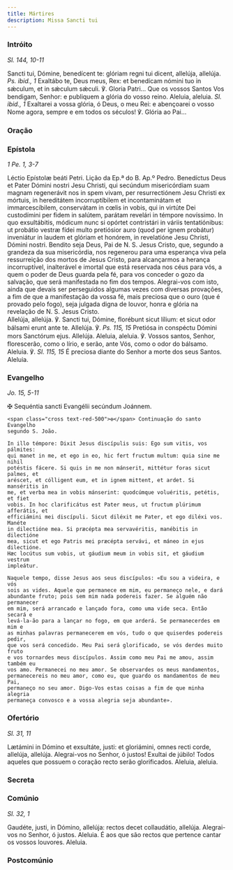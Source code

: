 ```yaml
---
title: Mártires
description: Missa Sancti tui
---
```


### Intróito

<em>Sl. 144, 10-11</em>

<div class="side-by-side not-content">
  <span>
    Sancti tui, Dómine, benedícent te: glóriam regni tui dicent, allelúja,
    allelúja. <em>Ps. ibid., 1</em> Exaltábo te, Deus meus, Rex: et benedícam
    nómini tuo in sǽculum, et in sǽculum sǽculi. ℣. Gloria Patri... Que os
    vossos Santos Vos bendigam, Senhor: e publiquem a glória do vosso reino.
    Aleluia, aleluia. <em>Sl. ibid., 1</em> Exaltarei a vossa glória, ó Deus, o
    meu Rei: e abençoarei o vosso Nome agora, sempre e em todos os séculos! ℣.
    Glória ao Pai...
  </span>
</div>

### Oração


<LinkCard
  title="Oração Muitos Mártires"
  href="/missal/comum/6muitosmartires1#oração"
/>

### Epístola

<em>1 Pe. 1, 3-7</em>

<div class="side-by-side not-content">
  <span>Léctio Epístolæ beáti Petri.</span>
  <span>Lição da Ep.ª do B. Ap.º Pedro.</span>
  <span>
    Benedíctus Deus et Pater Dómini nostri Jesu Christi, qui secúndum
    misericórdiam suam magnam regenerávit nos in spem vivam, per resurrectiónem
    Jesu Christi ex mórtuis, in hereditátem incorruptíbilem et incontaminátam et
    immarcescíbilem, conservátam in cœlis in vobis, qui in virtúte Dei
    custodímini per fidem in salútem, parátam revelári in témpore novíssimo. In
    quo exsultábitis, módicum nunc si opórtet contristári in váriis
    tentatiónibus: ut probátio vestræ fídei multo pretiósior auro (quod per
    ignem probátur) inveniátur in laudem et glóriam et honórem, in revelatióne
    Jesu Christi, Dómini nostri. Bendito seja Deus, Pai de N. S. Jesus Cristo,
    que, segundo a grandeza da sua misericórdia, nos regenerou para uma
    esperança viva pela ressurreição dos mortos de Jesus Cristo, para
    alcançarmos a herança incorruptível, inalterável e imortal que está
    reservada nos céus para vós, a quem o poder de Deus guarda pela fé, para vos
    conceder o gozo da salvação, que será manifestada no fim dos tempos.
    Alegrai-vos com isto, ainda que devais ser perseguidos algumas vezes com
    diversas provações, a fim de que a manifestação da vossa fé, mais preciosa
    que o ouro (que é provado pelo fogo), seja julgada digna de louvor, honra e
    glória na revelação de N. S. Jesus Cristo.
  </span>
</div>

<div class="side-by-side not-content">
  <span>
    Allelúja, allelúja. ℣. Sancti tui, Dómine, florébunt sicut lílium: et sicut
    odor bálsami erunt ante te. Allelúja. ℣. <em>Ps. 115, 15</em> Pretiósa in
    conspéctu Dómini mors Sanctórum ejus. Allelúja. Aleluia, aleluia. ℣. Vossos
    santos, Senhor, florescerão, como o lírio, e serão, ante Vós, como o odor do
    bálsamo. Aleluia. ℣. <em>Sl. 115, 15</em> É preciosa diante do Senhor a
    morte dos seus Santos. Aleluia.
  </span>
</div>

### Evangelho

<em>Jo. 15, 5-11</em>

<div class="side-by-side not-content">
    <span class="cross text-red-500">✠</span> Sequéntia sancti Evangélii
    secúndum Joánnem.
 
    <span class="cross text-red-500">✠</span> Continuação do santo Evangelho
    segundo S. João.
 
    In illo témpore: Dixit Jesus discípulis suis: Ego sum vitis, vos pálmites:
    qui manet in me, et ego in eo, hic fert fructum multum: quia sine me nihil
    potéstis fácere. Si quis in me non mánserit, mittétur foras sicut palmes, et
    aréscet, et cólligent eum, et in ignem mittent, et ardet. Si manséritis in
    me, et verba mea in vobis mánserint: quodcúmque voluéritis, petétis, et fiet
    vobis. In hoc clarificátus est Pater meus, ut fructum plúrimum afferátis, et
    efficiámini mei discípuli. Sicut diléxit me Pater, et ego diléxi vos. Manéte
    in dilectióne mea. Si præcépta mea servavéritis, manébitis in dilectióne
    mea, sicut et ego Patris mei præcépta servávi, et máneo in ejus dilectióne.
    Hæc locútus sum vobis, ut gáudium meum in vobis sit, et gáudium vestrum
    impleátur.
 
    Naquele tempo, disse Jesus aos seus discípulos: «Eu sou a videira, e vós
    sois as vides. Aquele que permanece em mim, eu permaneço nele, e dará
    abundante fruto; pois sem mim nada podereis fazer. Se alguém não permanecer
    em mim, será arrancado e lançado fora, como uma vide seca. Então secará e
    levá-la-ão para a lançar no fogo, em que arderá. Se permanecerdes em mim e
    as minhas palavras permanecerem em vós, tudo o que quiserdes podereis pedir,
    que vos será concedido. Meu Pai será glorificado, se vós derdes muito fruto
    e vos tornardes meus discípulos. Assim como meu Pai me amou, assim também eu
    vos amo. Permanecei no meu amor. Se observardes os meus mandamentos,
    permanecereis no meu amor, como eu, que guardo os mandamentos de meu Pai,
    permaneço no seu amor. Digo-Vos estas coisas a fim de que minha alegria
    permaneça convosco e a vossa alegria seja abundante».
  </span>
</div>

### Ofertório

<em>Sl. 31, 11</em>

<div class="side-by-side not-content">
  <span>
    Lætámini in Dómino et exsultáte, justi: et gloriámini, omnes recti corde,
    allelúja, allelúja. Alegrai-vos no Senhor, ó justos! Exultai de júbilo!
    Todos aqueles que possuem o coração recto serão glorificados. Aleluia,
    aleluia.
  </span>
</div>

### Secreta

<LinkCard
  title="Secreta Muitos Mártires"
  href="/missal/comum/6muitosmartires1#secreta"
/>

### Comúnio

<em>Sl. 32, 1</em>

<div class="side-by-side not-content">
  <span>
    Gaudéte, justi, in Dómino, allelúja: rectos decet collaudátio, allelúja.
    Alegrai-vos no Senhor, ó justos. Aleluia. É aos que são rectos que pertence
    cantar os vossos louvores. Aleluia.
  </span>
</div>

### Postcomúnio

<LinkCard
  title="Postcomúnio Muitos Mártires"
  href="/missal/comum/6muitosmartires1#postcomúnio"
/>
